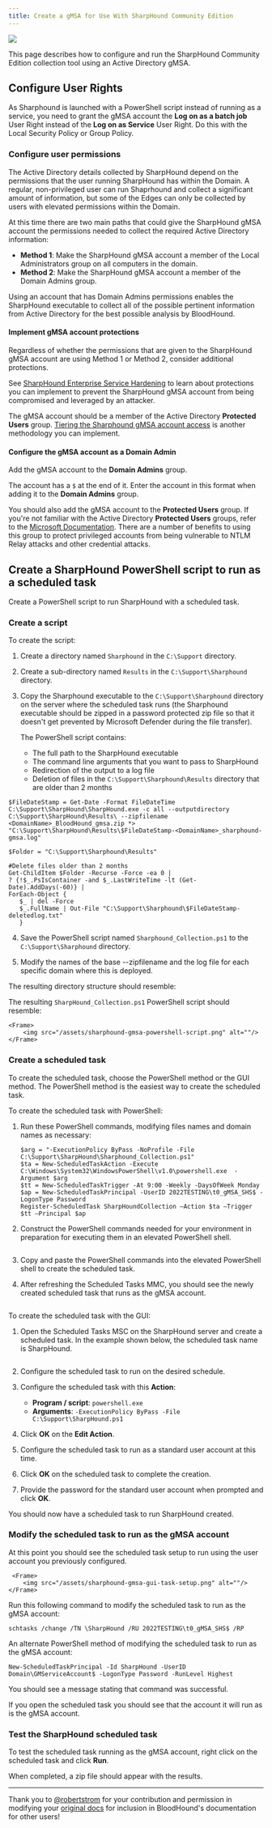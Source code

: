 ```yaml
---
title: Create a gMSA for Use With SharpHound Community Edition
---
```



<img noZoom src="/assets/community-edition-pill-tag.svg"/>

This page describes how to configure and run the SharpHound Community Edition collection tool using an Active Directory gMSA. 

<MySnippet word="Community Edition"/>

## Configure User Rights

As Sharphound is launched with a PowerShell script instead of running as a service, you need to grant the gMSA account the **Log on as a batch job** User Right instead of the **Log on as Service** User Right. Do this with the Local Security Policy or Group Policy.

### Configure user permissions

The Active Directory details collected by SharpHound depend on the permissions that the user running SharpHound has within the Domain.
A regular, non-privileged user can run Shaprhound and collect a significant amount of information, but some of the Edges can only be collected by users with elevated permissions within the Domain.

At this time there are two main paths that could give the SharpHound gMSA account the permissions needed to collect the required Active Directory information:

- **Method 1**: Make the SharpHound gMSA account a member of the Local Administrators group on all computers in the domain.
- **Method 2**: Make the SharpHound gMSA account a member of the Domain Admins group.

Using an account that has Domain Admins permissions enables the SharpHound executable to collect all of the possible pertinent information from Active Directory for the best possible analysis by BloodHound. 

#### Implement gMSA account protections
Regardless of whether the permissions that are given to the SharpHound gMSA account are using Method 1 or Method 2, consider additional protections.

See [SharpHound Enterprise Service Hardening](/manage-bloodhound/securing-bloodhound-and-collectors/sharphound-hardening.mdx) to learn about protections you can implement to prevent the SharpHound gMSA account from being compromised and leveraged by an attacker. 

The gMSA account should be a member of the Active Directory **Protected Users** group.
[Tiering the Sharphound gMSA account access](install-data-collector/install-sharphound/tiered-collector-strategy) is another methodology you can implement.

#### Configure the gMSA account as a Domain Admin 

Add the gMSA account to the **Domain Admins** group. 

<Note>The account has a `$` at the end of it. Enter the account in this format when adding it to the **Domain Admins** group.</Note>

You should also add the gMSA account to the **Protected Users** group. If you're not familiar with the Active Directory **Protected Users** groups, refer to the [Microsoft Documentation](https://learn.microsoft.com/en-us/windows-server/security/credentials-protection-and-management/protected-users-security-group). There are a number of benefits to using this group to protect privileged accounts from being vulnerable to NTLM Relay attacks and other credential attacks.

## Create a SharpHound PowerShell script to run as a scheduled task

Create a PowerShell script to run SharpHound with a scheduled task. 

### Create a script

To create the script: 

1. Create a directory named `Sharphound` in the `C:\Support` directory.
2. Create a sub-directory named `Results` in the `C:\Support\Sharphound` directory.
3. Copy the Sharphound executable to the `C:\Support\Sharphound` directory on the server where the scheduled task runs (the Sharphound executable should be zipped in a password protected zip file so that it doesn't get prevented by Microsoft Defender during the file transfer).

    The PowerShell script contains:

    - The full path to the SharpHound executable
    - The command line arguments that you want to pass to SharpHound
    - Redirection of the output to a log file 
    - Deletion of files in the `C:\Support\Sharphound\Results` directory that are older than 2 months

```
$FileDateStamp = Get-Date -Format FileDateTime  
C:\Support\SharpHound\SharpHound.exe -c all --outputdirectory C:\Support\SharpHound\Results\ --zipfilename <DomainName>_BloodHound_gmsa.zip *> "C:\Support\SharpHound\Results\$FileDateStamp-<DomainName>_sharphound-gmsa.log"  
  
$Folder = "C:\Support\Sharphound\Results"  
  
#Delete files older than 2 months  
Get-ChildItem $Folder -Recurse -Force -ea 0 |  
? {!$_.PsIsContainer -and $_.LastWriteTime -lt (Get-Date).AddDays(-60)} |  
ForEach-Object {  
   $_ | del -Force  
   $_.FullName | Out-File "C:\Support\Sharphound\$FileDateStamp-deletedlog.txt"  
   }  
```

4. Save the PowerShell script named `Sharphound_Collection.ps1` to the `C:\Support\Sharphound` directory.

5. Modify the names of the base --zipfilename and the log file for each specific domain where this is deployed.


The resulting directory structure should resemble: 
    <Frame>
        <img src="/assets/sharphound-gmsa-directory-structure.png" alt=""/>
    </Frame> 

The resulting `SharpHound_Collection.ps1` PowerShell script should resemble:

    <Frame>
        <img src="/assets/sharphound-gmsa-powershell-script.png" alt=""/>
    </Frame> 

### Create a scheduled task

To create the scheduled task, choose the PowerShell method or the GUI method. The PowerShell method is the easiest way to create the scheduled task.

To create the scheduled task with PowerShell:

1. Run these PowerShell commands, modifying files names and domain names as necessary:

    ```
    $arg = "-ExecutionPolicy ByPass -NoProfile -File C:\Support\SharpHound\Sharphound_Collection.ps1"  
    $ta = New-ScheduledTaskAction -Execute C:\Windows\System32\WindowsPowerShell\v1.0\powershell.exe  -Argument $arg  
    $tt = New-ScheduledTaskTrigger -At 9:00 -Weekly -DaysOfWeek Monday  
    $ap = New-ScheduledTaskPrincipal -UserID 2022TESTING\t0_gMSA_SHS$ -LogonType Password   
    Register-ScheduledTask SharpHoundCollection –Action $ta –Trigger $tt –Principal $ap  
    ```
2. Construct the PowerShell commands needed for your environment in preparation for executing them in an elevated PowerShell shell.

    <Frame>
        <img src="/assets/sharphound-gmsa-powershell-env-commands.png" alt=""/>
    </Frame> 

3. Copy and paste the PowerShell commands into the elevated PowerShell shell to create the scheduled task.
4. After refreshing the Scheduled Tasks MMC, you should see the newly created scheduled task that runs as the gMSA account.

 <Frame>
        <img src="/assets/sharphound-gmsa-powershell-created-task.png" alt=""/>
 </Frame> 

To create the scheduled task with the GUI:

1. Open the Scheduled Tasks MSC on the SharpHound server and create a scheduled task. In the example shown below, the scheduled task name is SharpHound.

     <Frame>
        <img src="/assets/sharphound-gmsa-gui-created-task.png" alt=""/>
    </Frame> 

2. Configure the scheduled task to run on the desired schedule.
3. Configure the scheduled task with this **Action**: 

    -  **Program / script**: `powershell.exe`
    - **Arguments**: `-ExecutionPolicy ByPass -File C:\Support\SharpHound.ps1`

4. Click **OK** on the **Edit Action**.
5. Configure the scheduled task to run as a standard user account at this time.
6. Click **OK** on the scheduled task to complete the creation.
7. Provide the password for the standard user account when prompted and click **OK**.

You should now have a scheduled task to run SharpHound created. 

### Modify the scheduled task to run as the gMSA account

At this point you should see the scheduled task setup to run using the user account you previously configured.

     <Frame>
        <img src="/assets/sharphound-gmsa-gui-task-setup.png" alt=""/>
    </Frame> 

Run this following command to modify the scheduled task to run as the gMSA account: 

```
schtasks /change /TN \SharpHound /RU 2022TESTING\t0_gMSA_SHS$ /RP 
```

An alternate PowerShell method of modifying the scheduled task to run as the gMSA account: 

```
New-ScheduledTaskPrincipal -Id SharpHound -UserID Domain\GMServiceAccount$ -LogonType Password -RunLevel Highest  
```

You should see a message stating that command was successful.

If you open the scheduled task you should see that the account it will run as is the gMSA account.

### Test the SharpHound scheduled task

To test the scheduled task running as the gMSA account, right click on the scheduled task and click **Run**.

When completed, a zip file should appear with the results. 

----
<Check><Icon icon="heart" iconType="solid" /> Thank you to [@robertstrom](https://github.com/robertstrom) for your contribution and permission in modifying your [original docs](https://github.com/robertstrom/SharphoundgMSA/tree/main) for inclusion in BloodHound's documentation for other users!</Check>